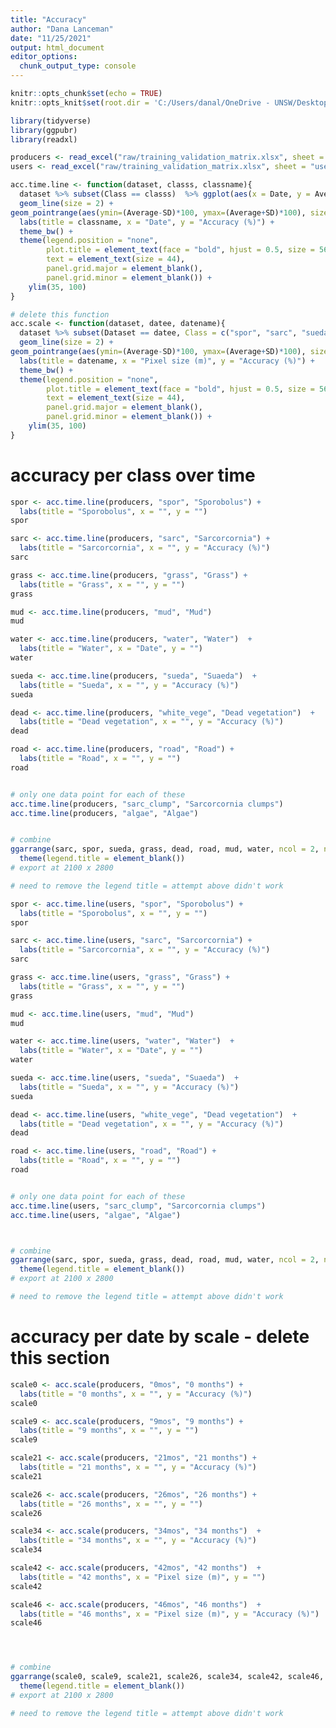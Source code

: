```yaml
---
title: "Accuracy"
author: "Dana Lanceman"
date: "11/25/2021"
output: html_document
editor_options: 
  chunk_output_type: console
---
```


```r
knitr::opts_chunk$set(echo = TRUE)
knitr::opts_knit$set(root.dir = 'C:/Users/danal/OneDrive - UNSW/Desktop/WRL/R')
```


```r
library(tidyverse)
library(ggpubr)
library(readxl)
```

```r
producers <- read_excel("raw/training_validation_matrix.xlsx", sheet = "producers")
users <- read_excel("raw/training_validation_matrix.xlsx", sheet = "users")
```


```r
acc.time.line <- function(dataset, classs, classname){
  dataset %>% subset(Class == classs)  %>% ggplot(aes(x = Date, y = Average*100, color = as.factor(Scale))) +
  geom_line(size = 2) + 
geom_pointrange(aes(ymin=(Average-SD)*100, ymax=(Average+SD)*100), size = 2) + 
  labs(title = classname, x = "Date", y = "Accuracy (%)") +
  theme_bw() +
  theme(legend.position = "none",
        plot.title = element_text(face = "bold", hjust = 0.5, size = 56),
        text = element_text(size = 44),
        panel.grid.major = element_blank(),
        panel.grid.minor = element_blank()) +
    ylim(35, 100)
}

# delete this function
acc.scale <- function(dataset, datee, datename){
  dataset %>% subset(Dataset == datee, Class = c("spor", "sarc", "sueda"))  %>% ggplot(aes(x = Scale, y = Average*100, color = Class)) +
  geom_line(size = 2) + 
geom_pointrange(aes(ymin=(Average-SD)*100, ymax=(Average+SD)*100), size = 2) + 
  labs(title = datename, x = "Pixel size (m)", y = "Accuracy (%)") +
  theme_bw() +
  theme(legend.position = "none",
        plot.title = element_text(face = "bold", hjust = 0.5, size = 56),
        text = element_text(size = 44),
        panel.grid.major = element_blank(),
        panel.grid.minor = element_blank()) +
    ylim(35, 100)
}
```


# accuracy per class over time

```r
spor <- acc.time.line(producers, "spor", "Sporobolus") +
  labs(title = "Sporobolus", x = "", y = "")
spor

sarc <- acc.time.line(producers, "sarc", "Sarcorcornia") +
  labs(title = "Sarcorcornia", x = "", y = "Accuracy (%)") 
sarc

grass <- acc.time.line(producers, "grass", "Grass") +
  labs(title = "Grass", x = "", y = "")
grass

mud <- acc.time.line(producers, "mud", "Mud")
mud

water <- acc.time.line(producers, "water", "Water")  +
  labs(title = "Water", x = "Date", y = "")
water

sueda <- acc.time.line(producers, "sueda", "Suaeda")  +
  labs(title = "Sueda", x = "", y = "Accuracy (%)") 
sueda

dead <- acc.time.line(producers, "white_vege", "Dead vegetation")  +
  labs(title = "Dead vegetation", x = "", y = "Accuracy (%)") 
dead

road <- acc.time.line(producers, "road", "Road") +
  labs(title = "Road", x = "", y = "")
road 


# only one data point for each of these
acc.time.line(producers, "sarc_clump", "Sarcorcornia clumps")
acc.time.line(producers, "algae", "Algae") 


# combine
ggarrange(sarc, spor, sueda, grass, dead, road, mud, water, ncol = 2, nrow = 4, common.legend = TRUE, legend = "bottom") + 
  theme(legend.title = element_blank())
# export at 2100 x 2800

# need to remove the legend title = attempt above didn't work
```



```r
spor <- acc.time.line(users, "spor", "Sporobolus") +
  labs(title = "Sporobolus", x = "", y = "")
spor

sarc <- acc.time.line(users, "sarc", "Sarcorcornia") +
  labs(title = "Sarcorcornia", x = "", y = "Accuracy (%)") 
sarc

grass <- acc.time.line(users, "grass", "Grass") +
  labs(title = "Grass", x = "", y = "")
grass

mud <- acc.time.line(users, "mud", "Mud")
mud

water <- acc.time.line(users, "water", "Water")  +
  labs(title = "Water", x = "Date", y = "")
water

sueda <- acc.time.line(users, "sueda", "Suaeda")  +
  labs(title = "Sueda", x = "", y = "Accuracy (%)") 
sueda

dead <- acc.time.line(users, "white_vege", "Dead vegetation")  +
  labs(title = "Dead vegetation", x = "", y = "Accuracy (%)") 
dead

road <- acc.time.line(users, "road", "Road") +
  labs(title = "Road", x = "", y = "")
road 


# only one data point for each of these
acc.time.line(users, "sarc_clump", "Sarcorcornia clumps")
acc.time.line(users, "algae", "Algae") 



# combine
ggarrange(sarc, spor, sueda, grass, dead, road, mud, water, ncol = 2, nrow = 4, common.legend = TRUE, legend = "bottom") + 
  theme(legend.title = element_blank())
# export at 2100 x 2800

# need to remove the legend title = attempt above didn't work
```


# accuracy per date by scale - delete this section


```r
scale0 <- acc.scale(producers, "0mos", "0 months") +
  labs(title = "0 months", x = "", y = "Accuracy (%)")
scale0

scale9 <- acc.scale(producers, "9mos", "9 months") +
  labs(title = "9 months", x = "", y = "") 
scale9

scale21 <- acc.scale(producers, "21mos", "21 months") +
  labs(title = "21 months", x = "", y = "Accuracy (%)")
scale21

scale26 <- acc.scale(producers, "26mos", "26 months") +
  labs(title = "26 months", x = "", y = "")
scale26

scale34 <- acc.scale(producers, "34mos", "34 months")  +
  labs(title = "34 months", x = "", y = "Accuracy (%)")
scale34

scale42 <- acc.scale(producers, "42mos", "42 months")  +
  labs(title = "42 months", x = "Pixel size (m)", y = "") 
scale42

scale46 <- acc.scale(producers, "46mos", "46 months")  +
  labs(title = "46 months", x = "Pixel size (m)", y = "Accuracy (%)") 
scale46




# combine
ggarrange(scale0, scale9, scale21, scale26, scale34, scale42, scale46, ncol = 2, nrow = 4, common.legend = TRUE, legend = "bottom") + 
  theme(legend.title = element_blank())
# export at 2100 x 2800

# need to remove the legend title = attempt above didn't work
```

